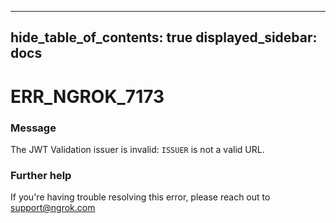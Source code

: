 

---
hide_table_of_contents: true
displayed_sidebar: docs
---


# ERR_NGROK_7173

### Message
The JWT Validation issuer is invalid: `ISSUER` is not a valid URL.

<ErrorDetails error="err_ngrok_7173" />



### Further help
If you're having trouble resolving this error, please reach out to [support@ngrok.com](mailto:support@ngrok.com?subject=Help%20with%20ERR_NGROK_7173)

